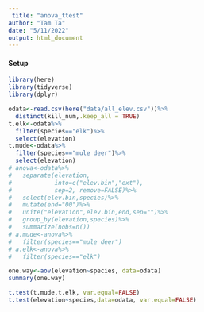 ```yaml
---
 title: "anova_ttest"
author: "Tam Ta"
date: "5/11/2022"
output: html_document
---
```


#### Setup
```r
library(here)
library(tidyverse)
library(dplyr)
```

```r
odata<-read.csv(here("data/all_elev.csv"))%>%
  distinct(kill_num,.keep_all = TRUE)
t.elk<-odata%>%
  filter(species=="elk")%>%
  select(elevation)
t.mude<-odata%>%
  filter(species=="mule deer")%>%
  select(elevation)
# anova<-odata%>%
#   separate(elevation,
#            into=c("elev.bin","ext"),
#            sep=2, remove=FALSE)%>%
#   select(elev.bin,species)%>%
#   mutate(end="00")%>%
#   unite("elevation",elev.bin,end,sep="")%>%
#   group_by(elevation,species)%>%
#   summarize(nobs=n())
# a.mude<-anova%>%
#   filter(species=="mule deer")
# a.elk<-anova%>%
#   filter(species=="elk")
```

```r
one.way<-aov(elevation~species, data=odata)
summary(one.way)
```

```r
t.test(t.mude,t.elk, var.equal=FALSE)
t.test(elevation~species,data=odata, var.equal=FALSE)
```
